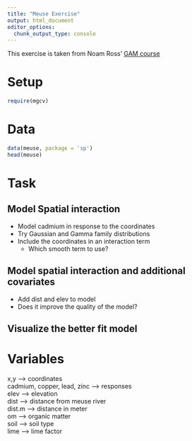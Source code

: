 ```yaml
---
title: "Meuse Exercise"
output: html_document
editor_options: 
  chunk_output_type: console
---
```


This exercise is taken from Noam Ross' [GAM course](https://noamross.github.io/gams-in-r-course/)

# Setup
```r
require(mgcv)
```

# Data
```r
data(meuse, package = 'sp')
head(meuse)
```

# Task

## Model Spatial interaction
  
- Model cadmium in response to the coordinates
- Try Gaussian and Gamma family distributions
- Include the coordinates in an interaction term
  - Which smooth term to use?

## Model spatial interaction and additional covariates

- Add dist and elev to model
- Does it improve the quality of the model?

## Visualize the better fit model

# Variables

x,y --> coordinates<br>
cadmium, copper, lead, zinc --> responses<br>
elev --> elevation<br>
dist --> distance from meuse river<br>
dist.m --> distance in meter<br>
om --> organic matter<br>
soil --> soil type<br>
lime --> lime factor<br>

